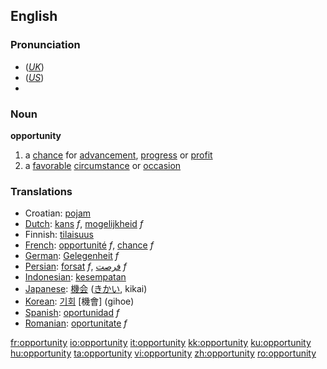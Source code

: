 {{see|Opportunity}}
==English==

{{rank|begin|wait|laughed|791|opportunity|lines|personal|due}}

===Pronunciation===
*(''[[Received Pronunciation|UK]]'') {{IPA|/ˌɒpəˈtjuːnəti/}}
*(''[[General American|US]]'') {{IPA|/ˌɑpɚˈtuːnəti/}}
*{{audio|en-us-opportunity.ogg|Audio (US)}}

===Noun===
'''opportunity'''
# a [[chance]] for [[advancement]], [[progress]] or [[profit]]
# a [[favorable]] [[circumstance]] or [[occasion]]

===Translations===
*Croatian: [[:hr:pojam|pojam]]
*[[Dutch]]: [[kans]] ''f'', [[mogelijkheid]] ''f''
*Finnish: [[tilaisuus]]
*[[French]]: [[opportunité]] ''f'', [[chance]] ''f''
*[[German]]: [[Gelegenheit]] ''f''
*[[Persian]]: [[forsat]] ''f'', [[فرصت]] ''f''
*[[Indonesian]]: [[sempat|kesempatan]]
*[[Japanese]]: [[機会]] ([[きかい]], kikai)
*[[Korean]]: [[기회]] [機會] (gihoe)
*[[Spanish]]: [[oportunidad]] ''f''
*[[Romanian]]: [[oportunitate]] ''f''

[[fr:opportunity]]
[[io:opportunity]]
[[it:opportunity]]
[[kk:opportunity]]
[[ku:opportunity]]
[[hu:opportunity]]
[[ta:opportunity]]
[[vi:opportunity]]
[[zh:opportunity]]
[[ro:opportunity]]
